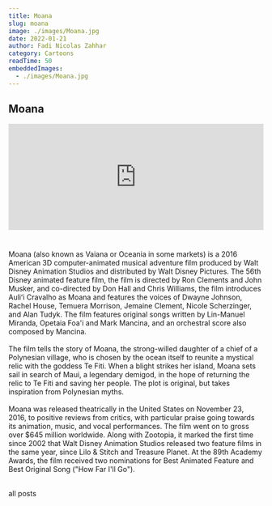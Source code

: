 ```yaml
---
title: Moana
slug: moana
image: ./images/Moana.jpg
date: 2022-01-21
author: Fadi Nicolas Zahhar
category: Cartoons
readTime: 50
embeddedImages:
  - ./images/Moana.jpg
---
```



<GatsbyImage
  image={getImage(props.embeddedImages[0])}
  alt="random stuff"
  className="first-inline-img"
/>

## Moana
<div style="padding:41.67% 0 0 0;position:relative;"><iframe src="https://player.vimeo.com/video/668497384?h=a8511f8c7c&amp;badge=0&amp;autopause=0&amp;player_id=0&amp;app_id=58479" frameborder="0" allow="autoplay; fullscreen; picture-in-picture" allowfullscreen style="position:absolute;top:0;left:0;width:100%;height:100%;" title="Moana2016"></iframe></div><script src="https://player.vimeo.com/api/player.js"></script>
<div style="height:25px">&nbsp;</div>

Moana (also known as Vaiana or Oceania in some markets) is a 2016 American 3D computer-animated musical adventure film produced by Walt Disney Animation Studios and distributed by Walt Disney Pictures. The 56th Disney animated feature film, the film is directed by Ron Clements and John Musker, and co-directed by Don Hall and Chris Williams, the film introduces Auliʻi Cravalho as Moana and features the voices of Dwayne Johnson, Rachel House, Temuera Morrison, Jemaine Clement, Nicole Scherzinger, and Alan Tudyk. The film features original songs written by Lin-Manuel Miranda, Opetaia Foa'i and Mark Mancina, and an orchestral score also composed by Mancina.
<br/><br/>
The film tells the story of Moana, the strong-willed daughter of a chief of a Polynesian village, who is chosen by the ocean itself to reunite a mystical relic with the goddess Te Fiti. When a blight strikes her island, Moana sets sail in search of Maui, a legendary demigod, in the hope of returning the relic to Te Fiti and saving her people. The plot is original, but takes inspiration from Polynesian myths.
<br/><br/>
Moana was released theatrically in the United States on November 23, 2016, to positive reviews from critics, with particular praise going towards its animation, music, and vocal performances. The film went on to gross over $645 million worldwide. Along with Zootopia, it marked the first time since 2002 that Walt Disney Animation Studios released two feature films in the same year, since Lilo & Stitch and Treasure Planet. At the 89th Academy Awards, the film received two nominations for Best Animated Feature and Best Original Song ("How Far I'll Go").
<br/><br/>
<Link to="/posts" className="btn center-btn">
  all posts
</Link>
